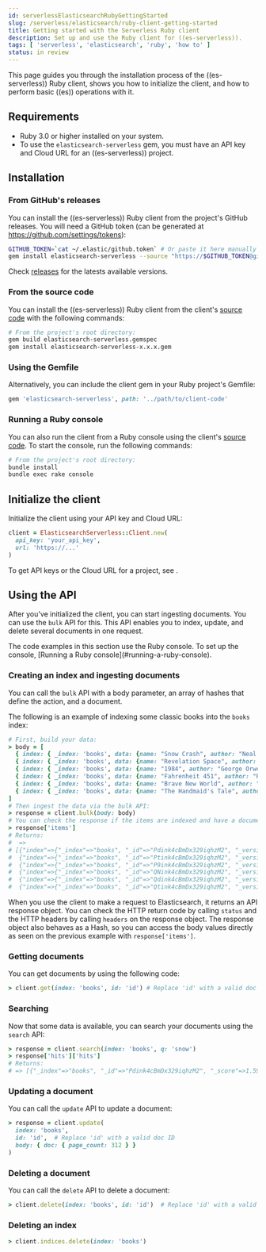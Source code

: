 ```yaml
---
id: serverlessElasticsearchRubyGettingStarted
slug: /serverless/elasticsearch/ruby-client-getting-started
title: Getting started with the Serverless Ruby client
description: Set up and use the Ruby client for ((es-serverless)).
tags: [ 'serverless', 'elasticsearch', 'ruby', 'how to' ]
status: in review
---
```



<InReview />

This page guides you through the installation process of the ((es-serverless)) Ruby
client, shows you how to initialize the client, and how to perform basic
((es)) operations with it.


## Requirements

* Ruby 3.0 or higher installed on your system.
* To use the `elasticsearch-serverless` gem, you must have an API key and Cloud URL for an ((es-serverless)) project.


## Installation

### From GitHub's releases

You can install the ((es-serverless)) Ruby client from the project's GitHub
releases. You will need a GitHub token (can be generated at
https://github.com/settings/tokens):

```bash
GITHUB_TOKEN=`cat ~/.elastic/github.token` # Or paste it here manually
gem install elasticsearch-serverless --source "https://$GITHUB_TOKEN@github.com/elastic/elasticsearch-serverless-ruby/releases/download/v0.0.7.20231031.pre/elasticsearch-serverless-0.0.7.20231031.pre.gem"
```

Check [releases](https://github.com/elastic/elasticsearch-serverless-ruby/releases)
for the latests available versions.


### From the source code

You can install the ((es-serverless)) Ruby client from the client's [source
code](https://github.com/elastic/elasticsearch-serverless-ruby) with the
following commands:

```bash
# From the project's root directory:
gem build elasticsearch-serverless.gemspec
gem install elasticsearch-serverless-x.x.x.gem
```


### Using the Gemfile

Alternatively, you can include the client gem in your Ruby project's Gemfile:

```ruby
gem 'elasticsearch-serverless', path: '../path/to/client-code'
```


### Running a Ruby console

You can also run the client from a Ruby console using the client's [source
code](https://github.com/elastic/elasticsearch-serverless-ruby). To start the
console, run the following commands:

```bash
# From the project's root directory:
bundle install
bundle exec rake console
```


## Initialize the client

Initialize the client using your API key and Cloud URL:

```ruby
client = ElasticsearchServerless::Client.new(
  api_key: 'your_api_key',
  url: 'https://...'
)
```

To get API keys or the Cloud URL for a project, see <DocLink id="serverlessElasticsearchGetStarted" />.


## Using the API

After you've initialized the client, you can start ingesting documents. You can use
the `bulk` API for this. This API enables you to index, update, and delete several
documents in one request.

<DocCallOut title="Note">
The code examples in this section use the Ruby console. To set up the console,
[Running a Ruby console](#running-a-ruby-console).
</DocCallOut>


### Creating an index and ingesting documents

You can call the `bulk` API with a body parameter, an array of hashes that
define the action, and a document.

The following is an example of indexing some classic books into the `books`
index:

```ruby
# First, build your data:
> body = [
  { index: { _index: 'books', data: {name: "Snow Crash", author: "Neal Stephenson", release_date: "1992-06-01", page_count: 470} } },
  { index: { _index: 'books', data: {name: "Revelation Space", author: "Alastair Reynolds", release_date: "2000-03-15", page_count: 585} } },
  { index: { _index: 'books', data: {name: "1984", author: "George Orwell", release_date: "1949-06-08", page_count: 328} } },
  { index: { _index: 'books', data: {name: "Fahrenheit 451", author: "Ray Bradbury", release_date: "1953-10-15", page_count: 227} } },
  { index: { _index: 'books', data: {name: "Brave New World", author: "Aldous Huxley", release_date: "1932-06-01", page_count: 268} } },
  { index: { _index: 'books', data: {name: "The Handmaid's Tale", author: "Margaret Atwood", release_date: "1985-06-01", page_count: 311} } }
]
# Then ingest the data via the bulk API:
> response = client.bulk(body: body)
# You can check the response if the items are indexed and have a document (doc) ID:
> response['items']
# Returns:
#  =>
# [{"index"=>{"_index"=>"books", "_id"=>"Pdink4cBmDx329iqhzM2", "_version"=>1, "result"=>"created", "_shards"=>{"total"=>2, "successful"=>1, "failed"=>0}, "_seq_no"=>0, "_primary_term"=>1, "status"=>201}},
#  {"index"=>{"_index"=>"books", "_id"=>"Ptink4cBmDx329iqhzM2", "_version"=>1, "result"=>"created", "_shards"=>{"total"=>2, "successful"=>1, "failed"=>0}, "_seq_no"=>1, "_primary_term"=>1, "status"=>201}},
#  {"index"=>{"_index"=>"books", "_id"=>"P9ink4cBmDx329iqhzM2", "_version"=>1, "result"=>"created", "_shards"=>{"total"=>2, "successful"=>1, "failed"=>0}, "_seq_no"=>2, "_primary_term"=>1, "status"=>201}},
#  {"index"=>{"_index"=>"books", "_id"=>"QNink4cBmDx329iqhzM2", "_version"=>1, "result"=>"created", "_shards"=>{"total"=>2, "successful"=>1, "failed"=>0}, "_seq_no"=>3, "_primary_term"=>1, "status"=>201}},
#  {"index"=>{"_index"=>"books", "_id"=>"Qdink4cBmDx329iqhzM2", "_version"=>1, "result"=>"created", "_shards"=>{"total"=>2, "successful"=>1, "failed"=>0}, "_seq_no"=>4, "_primary_term"=>1, "status"=>201}},
#  {"index"=>{"_index"=>"books", "_id"=>"Qtink4cBmDx329iqhzM2", "_version"=>1, "result"=>"created", "_shards"=>{"total"=>2, "successful"=>1, "failed"=>0}, "_seq_no"=>5, "_primary_term"=>1, "status"=>201}}]
```

When you use the client to make a request to Elasticsearch, it returns an API
response object. You can check the HTTP return code by calling `status` and the
HTTP headers by calling `headers` on the response object. The response object
also behaves as a Hash, so you can access the body values directly as seen on
the previous example with `response['items']`.


### Getting documents

You can get documents by using the following code:

```ruby
> client.get(index: 'books', id: 'id') # Replace 'id' with a valid doc ID
```


### Searching

Now that some data is available, you can search your documents using the
`search` API:

```ruby
> response = client.search(index: 'books', q: 'snow')
> response['hits']['hits']
# Returns:
# => [{"_index"=>"books", "_id"=>"Pdink4cBmDx329iqhzM2", "_score"=>1.5904956, "_source"=>{"name"=>"Snow Crash", "author"=>"Neal Stephenson", "release_date"=>"1992-06-01", "page_count"=>470}}]
```

### Updating a document

You can call the `update` API to update a document:

```ruby
> response = client.update(
  index: 'books',
  id: 'id',  # Replace 'id' with a valid doc ID
  body: { doc: { page_count: 312 } }
)
```

### Deleting a document

You can call the `delete` API to delete a document:

```ruby
> client.delete(index: 'books', id: 'id')  # Replace 'id' with a valid doc ID
```


### Deleting an index


```ruby
> client.indices.delete(index: 'books')
```